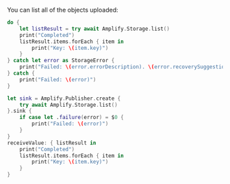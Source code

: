You can list all of the objects uploaded:

<BlockSwitcher>

<Block name="Async/Await">

```swift
do {
    let listResult = try await Amplify.Storage.list()
    print("Completed")
    listResult.items.forEach { item in
        print("Key: \(item.key)")
    }
} catch let error as StorageError {
    print("Failed: \(error.errorDescription). \(error.recoverySuggestion)")
} catch {
    print("Failed: \(error)")
}
```

</Block>

<Block name="Combine">

```swift
let sink = Amplify.Publisher.create {
    try await Amplify.Storage.list()
}.sink {
    if case let .failure(error) = $0 {
        print("Failed: \(error)")
    }
}
receiveValue: { listResult in
    print("Completed")
    listResult.items.forEach { item in
        print("Key: \(item.key)")
    }
}
```

</Block>

</BlockSwitcher>

